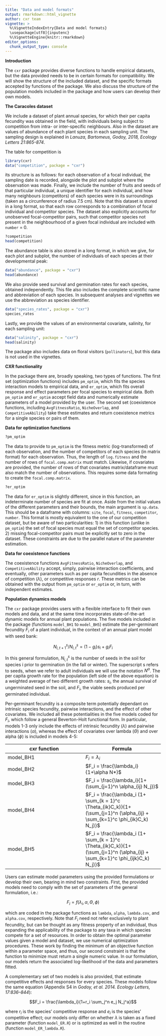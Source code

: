 ```yaml
---
title: "Data and model formats"
output: rmarkdown::html_vignette
author: cxr team
vignette: >
  %\VignetteIndexEntry{Data and model formats}
  \usepackage[utf8]{inputenc}
  %\VignetteEngine{knitr::rmarkdown}
editor_options: 
  chunk_output_type: console
---
```


**Introduction**

The `cxr` package provides diverse functions to handle empirical datasets, but the data provided needs to be in certain formats for compatibility. We will show the structure of the included dataset, and the specific formats accepted by functions of the package. We also discuss the structure of the population models included in the package and how users can develop their own models.

**The Caracoles dataset**

We include a dataset of plant annual species, for which their per capita fecundity was obtained in the field, with individuals being subject to competition from intra- or inter-specific neighbours. Also in the dataset are values of abundance of each plant species in each sampling unit. The sampling design is explained in *Lanuza, Bartomeus, Godoy, 2018, Ecology Letters 21:865-874*.

The table for competition is

```r
library(cxr)
data("competition", package = "cxr")
```

its structure is as follows: for each observation of a focal individual, the sampling date is recorded, alongside the plot and subplot where the observation was made. Finally, we include the number of fruits and seeds of that particular individual, a unique identifier for each individual, and how many neighbours (competitors) of each species were in its surroundings (taken as a circunference of radius 7.5 cm). Note that this dataset is stored in a long format, so that each row corresponds to a combination of focal individual and competitor species. The dataset also explicitly accounts for unobserved focal-competitor pairs, such that competitor species not present in the neighbourhood of a given focal individual are included with `number` = 0. 

```r
?competition
head(competition)
```

The abundance table is also stored in a long format, in which we give, for each plot and subplot, the number of individuals of each species at their developmental peak:

```r
data("abundance", package = "cxr")
head(abundance)
```

We also provide seed survival and germination rates for each species, obtained independently. This file also includes the complete scientific name and abbreviation of each species. In subsequent analyses and vignettes we use the abbreviation as species identifier.

```r
data("species_rates", package = "cxr")
species_rates
```

Lastly, we provide the values of an environmental covariate, salinity, for each sampling unit:

```r
data("salinity", package = "cxr")
head(salinity)
```

The package also includes data on floral visitors (`pollinators`), but this data is not used in the vignettes.

**CXR functionality**

In the package there are, broadly speaking, two types of functions. The first set (optimization functions) includes `pm_optim`, which fits the species interaction models to empirical data, and `er_optim`, which fits overall response and effect parameters per focal species to empirical data. Both `pm_optim` and `er_optim` accept field data and numerically estimate parameters of a model provided by the user. The second set (coexistence functions, including `AvgFitnessRatio`, `NicheOverlap`, and `CompetitiveAbility`) take these estimates and return coexistence metrics for a single species or pairs of them.

**Data for optimization functions**

```r
?pm_optim
```

The data to provide to `pm_optim` is the fitness metric (log-transformed) of each observation, and the number of competitors of each species (in matrix format) for each observation. Thus, the length of `log.fitness` and the number of rows of `focal.comp.matrix` must match. Likewise, if covariates are provided, the number of rows of that covariates matrix/dataframe must also match the number of observations. This requires some data formating to create the `focal.comp.matrix`.

```r
?er_optim
```

The data for `er_optim` is slightly different, since in this function, an indeterminate number of species are fit at once. Aside from the initial values of the different parameters and their bounds, the main argument is `sp.data`. This should be a dataframe with columns: `site`, `focal`, `fitness`, `competitor`, `number`. This format is mostly equivalent to the one of our competition dataset, but be aware of two particularities: 1) in this function (unlike in `pm_optim`) the set of focal species must equal the set of competitor species. 2) missing focal-competitor pairs must be explicitly set to zero in the dataset. These constraints are due to the parallel nature of the parameter estimation.

**Data for coexistence functions**

The coexistence functions `AvgFitnessRatio`, `NicheOverlap`, and `CompetitiveAbility` accept, simply, pairwise interaction coefficients, and eventually, other parameters such as per capita fecundities in the absence of competition ($\lambda$), or competitive responses $r$. These metrics can be obtained with the output from `pm_optim` or `er_optim` or, in turn, with independent estimates.

**Population dynamics models**

The `cxr` package provides users with a flexible interface to fit their own models and data, and at the same time incorporates state-of-the-art dynamic models for annual plant populations. The five models included in the package (functions `model_BH1` to `model_BH5`) estimate the per-germinant fecundity $F_i$ of a plant individual, in the context of an annual plant model with seed bank:

$$N_{i,t+1}^s/N_{i,t}^s = (1-g_{i})s_i + g_iF_i$$

In this general formulation, $N^s_{i,t}$ is the number of seeds in the soil for species i prior to germination (in the fall or winter). The superscript s refers to seeds, when we refer to adult individuals we will use the notation $N^a$. The per capita growth rate for the population (left side of the above equation) is a weighted average of two different growth rates: $s_i$, the annual survival of ungerminated seed in the soil, and $F_i$, the viable seeds produced per germinated individual.

Per-germinant fecundity is a composite term potentially dependant on intrinsic species fecundity, pairwise interactions, and the effect of other covariates. We included all these potentialities in the five models coded for $F_i$, which follow a general Beverton-Holt functional form. In particular, models 1-3 only include the effects of intrinsic fecundity ($\lambda$) and pairwise interactions ($\alpha$), whereas the effect of covariates over lambda ($\Theta$) and over alpha ($\phi$) is included in models 4-5:

| cxr function | Formula |
| -----------  | ----------- |
| model_BH1    | $F_i = \lambda_i$ |
| model_BH2    | $F_i = \frac{\lambda_i}{1+\alpha N*}$ |
| model_BH3    | $F_i = \frac{\lambda_i}{1+ (\sum_{j=1}^n \alpha_{ij} N_j})$ |
| model_BH4    | $F_i = \frac{\lambda_i (1+ \sum_{k = 1}^c \Theta_{ik}C_k)}{1+ (\sum_{j=1}^n (\alpha_{ij} + \sum_{k=1}^c \phi_{ik}C_k) N_j)}$ |
| model_BH5    | $F_i = \frac{\lambda_i (1+ \sum_{k = 1}^c \Theta_{ik}C_k)}{1+ (\sum_{j=1}^n (\alpha_{ij} + \sum_{k=1}^c \phi_{ijk}C_k) N_j)}$ |

Users can estimate model parameters using the provided formulations or develop their own, bearing in mind two constraints. First, the provided models need to comply with the set of parameters of the general formulation, i.e.: 

$$F_i= f(\lambda_i,\alpha,\Theta,\phi)$$

which are coded in the package functions as `lambda`, `alpha`, `lambda.cov`, and `alpha.cov`, respectively. Note that $F_i$ need not refer exclusively to plant fecundity, but can be thought as any fitness property of an individual, thus expanding the applicability of the package to any taxa in which species compete for a set of resources. In order to obtain the optimal parameter values given a model and dataset, we use numerical optimization procedures. These work by finding the minimum of an objective function within a parameter space, and thus, our second constraint is that the function to minimize must return a single numeric value. In our formulation, our models return the associated log-likelihood of the data and parameters fitted.

A complementary set of two models is also provided, that estimate competitive effects and responses for every species. These models follow the same equation (Appendix S4 in *Godoy, et al. 2014. Ecology Letters, 17:836–844*): 

$$F_i = \frac{\lambda_i}{1+r_i \sum_j^n e_j N_j^a}$$

where $r_i$ is the species’ competitive response and $e_i$ is the species’ competitive effect; our models only differ on whether $\lambda$ is taken as a fixed parameter (function `model_ER.R`) or is optimized as well in the routine (function `model_ER_lambda.R`).
